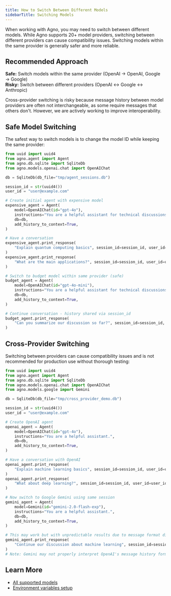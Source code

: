 ```yaml
---
title: How to Switch Between Different Models
sidebarTitle: Switching Models
---
```


When working with Agno, you may need to switch between different models. While Agno supports 20+ model providers, switching between different providers can cause compatibility issues. Switching models within the same provider is generally safer and more reliable.

## Recommended Approach

**Safe:** Switch models within the same provider (OpenAI → OpenAI, Google → Google)  
**Risky:** Switch between different providers (OpenAI ↔ Google ↔ Anthropic)

Cross-provider switching is risky because message history between model providers are often not interchangeable, as some require messages that others don't. However, we are actively working to improve interoperability.

## Safe Model Switching

The safest way to switch models is to change the model ID while keeping the same provider:

```python
from uuid import uuid4
from agno.agent import Agent
from agno.db.sqlite import SqliteDb
from agno.models.openai.chat import OpenAIChat

db = SqliteDb(db_file="tmp/agent_sessions.db")

session_id = str(uuid4())
user_id = "user@example.com"

# Create initial agent with expensive model
expensive_agent = Agent(
    model=OpenAIChat(id="gpt-4o"),
    instructions="You are a helpful assistant for technical discussions.",
    db=db,
    add_history_to_context=True,
)

# Have a conversation
expensive_agent.print_response(
    "Explain quantum computing basics", session_id=session_id, user_id=user_id
)
expensive_agent.print_response(
    "What are the main applications?", session_id=session_id, user_id=user_id
)

# Switch to budget model within same provider (safe)
budget_agent = Agent(
    model=OpenAIChat(id="gpt-4o-mini"),
    instructions="You are a helpful assistant for technical discussions.",
    db=db,
    add_history_to_context=True,
)

# Continue conversation - history shared via session_id
budget_agent.print_response(
    "Can you summarize our discussion so far?", session_id=session_id, user_id=user_id
)
```

## Cross-Provider Switching

Switching between providers can cause compatibility issues and is not recommended for production use without thorough testing:

```python
from uuid import uuid4
from agno.agent import Agent
from agno.db.sqlite import SqliteDb
from agno.models.openai.chat import OpenAIChat
from agno.models.google import Gemini

db = SqliteDb(db_file="tmp/cross_provider_demo.db")

session_id = str(uuid4())
user_id = "user@example.com"

# Create OpenAI agent
openai_agent = Agent(
    model=OpenAIChat(id="gpt-4o"),
    instructions="You are a helpful assistant.",
    db=db,
    add_history_to_context=True,
)

# Have a conversation with OpenAI
openai_agent.print_response(
    "Explain machine learning basics", session_id=session_id, user_id=user_id
)
openai_agent.print_response(
    "What about deep learning?", session_id=session_id, user_id=user_id
)

# Now switch to Google Gemini using same session
gemini_agent = Agent(
    model=Gemini(id="gemini-2.0-flash-exp"),
    instructions="You are a helpful assistant.",
    db=db,
    add_history_to_context=True,
)

# This may work but with unpredictable results due to message format differences
gemini_agent.print_response(
    "Continue our discussion about machine learning", session_id=session_id, user_id=user_id
)
# Note: Gemini may not properly interpret OpenAI's message history format
```

## Learn More

- [All supported models](/concepts/models/overview)
- [Environment variables setup](/faq/environment-variables)
